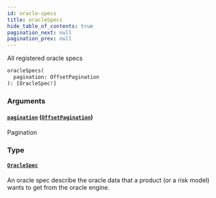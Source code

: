 ```yaml
---
id: oracle-specs
title: oracleSpecs
hide_table_of_contents: true
pagination_next: null
pagination_prev: null
---
```



All registered oracle specs

```graphql
oracleSpecs(
  pagination: OffsetPagination
): [OracleSpec!]
```


### Arguments

#### [`pagination`](#) ([`OffsetPagination`](/docs/testnet/graphql/inputs/offset-pagination))

Pagination


### Type

#### [`OracleSpec`](/docs/testnet/graphql/objects/oracle-spec)

An oracle spec describe the oracle data that a product (or a risk model)
wants to get from the oracle engine.




